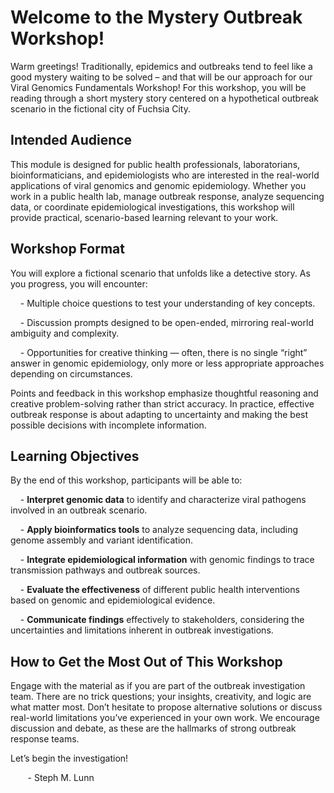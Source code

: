 # Welcome to the Mystery Outbreak Workshop!

Warm greetings! Traditionally, epidemics and outbreaks tend to feel like a good mystery waiting to be solved – and that will be our approach for our Viral Genomics Fundamentals Workshop! For this workshop, you will be reading through a short mystery story centered on a hypothetical outbreak scenario in the fictional city of Fuchsia City.


## Intended Audience

This module is designed for public health professionals, laboratorians, bioinformaticians, and epidemiologists who are interested in the real-world applications of viral genomics and genomic epidemiology. Whether you work in a public health lab, manage outbreak response, analyze sequencing data, or coordinate epidemiological investigations, this workshop will provide practical, scenario-based learning relevant to your work.

## Workshop Format

You will explore a fictional scenario that unfolds like a detective story. As you progress, you will encounter:

&nbsp;&nbsp;&nbsp; - Multiple choice questions to test your understanding of key concepts.

&nbsp;&nbsp;&nbsp; - Discussion prompts designed to be open-ended, mirroring real-world ambiguity and complexity.

&nbsp;&nbsp;&nbsp; - Opportunities for creative thinking — often, there is no single “right” answer in genomic epidemiology, only more or less appropriate approaches depending on circumstances.

Points and feedback in this workshop emphasize thoughtful reasoning and creative problem-solving rather than strict accuracy. In practice, effective outbreak response is about adapting to uncertainty and making the best possible decisions with incomplete information.


## Learning Objectives

By the end of this workshop, participants will be able to:

 &nbsp;&nbsp;&nbsp; - **Interpret genomic data** to identify and characterize viral pathogens involved in an outbreak scenario.

 &nbsp;&nbsp;&nbsp; - **Apply bioinformatics tools** to analyze sequencing data, including genome assembly and variant identification.

 &nbsp;&nbsp;&nbsp; - **Integrate epidemiological information** with genomic findings to trace transmission pathways and outbreak sources.

 &nbsp;&nbsp;&nbsp; - **Evaluate the effectiveness** of different public health interventions based on genomic and epidemiological evidence.

 &nbsp;&nbsp;&nbsp; - **Communicate findings** effectively to stakeholders, considering the uncertainties and limitations inherent in outbreak investigations.


##  How to Get the Most Out of This Workshop

Engage with the material as if you are part of the outbreak investigation team. There are no trick questions; your insights, creativity, and logic are what matter most. Don’t hesitate to propose alternative solutions or discuss real-world limitations you’ve experienced in your own work. We encourage discussion and debate, as these are the hallmarks of strong outbreak response teams.

Let’s begin the investigation!

&nbsp;&nbsp;&nbsp;&nbsp;&nbsp;&nbsp; - Steph M. Lunn